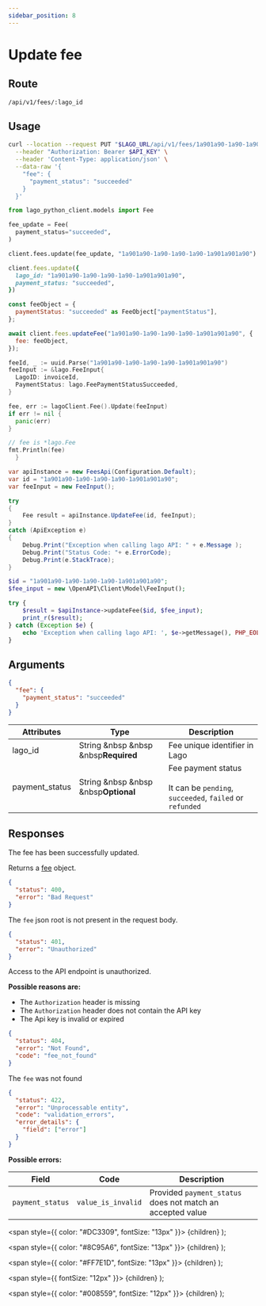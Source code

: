```yaml
---
sidebar_position: 8
---
```



# Update fee

## Route

```curl title="PUT"
/api/v1/fees/:lago_id
```

## Usage

<Tabs groupId="prog-language">
  <TabItem value="curl" label="Curl" default>

  ```bash
  curl --location --request PUT "$LAGO_URL/api/v1/fees/1a901a90-1a90-1a90-1a90-1a901a901a90" \
    --header "Authorization: Bearer $API_KEY" \
    --header 'Content-Type: application/json' \
    --data-raw '{
      "fee": {
        "payment_status": "succeeded"
      }
    }'
  ```
  </TabItem>

  <TabItem value="python" label="Python">

  ```python
  from lago_python_client.models import Fee

  fee_update = Fee(
    payment_status="succeeded",
  )

  client.fees.update(fee_update, "1a901a90-1a90-1a90-1a90-1a901a901a90")
  ```
  </TabItem>

  <TabItem value="ruby" label="Ruby">

  ```ruby
  client.fees.update({
    lago_id: "1a901a90-1a90-1a90-1a90-1a901a901a90",
    payment_status: "succeeded",
  })
  ```
  </TabItem>

  <TabItem value="javascript" label="Javascript">

  ```javascript
  const feeObject = {
    paymentStatus: "succeeded" as FeeObject["paymentStatus"],
  };

  await client.fees.updateFee("1a901a90-1a90-1a90-1a90-1a901a901a90", {
    fee: feeObject,
  });
  ```
  </TabItem>

  <TabItem value="go" label="Go">

  ```go
  feeId, _ := uuid.Parse("1a901a90-1a90-1a90-1a90-1a901a901a90")
  feeInput := &lago.FeeInput{
    LagoID: invoiceId,
    PaymentStatus: lago.FeePaymentStatusSucceeded,
  }

  fee, err := lagoClient.Fee().Update(feeInput)
  if err != nil {
    panic(err)
  }

  // fee is *lago.Fee
  fmt.Println(fee)
    }
  ```

  </TabItem>

  <TabItem value="csharp" label="C#">

  ```csharp
  var apiInstance = new FeesApi(Configuration.Default);
  var id = "1a901a90-1a90-1a90-1a90-1a901a901a90";
  var feeInput = new FeeInput();

  try
  {
      Fee result = apiInstance.UpdateFee(id, feeInput);
  }
  catch (ApiException e)
  {
      Debug.Print("Exception when calling lago API: " + e.Message );
      Debug.Print("Status Code: "+ e.ErrorCode);
      Debug.Print(e.StackTrace);
  }
  ```

  </TabItem>
  <TabItem value="php" label="PHP">

  ```php
  $id = "1a901a90-1a90-1a90-1a90-1a901a901a90";
  $fee_input = new \OpenAPI\Client\Model\FeeInput();

  try {
      $result = $apiInstance->updateFee($id, $fee_input);
      print_r($result);
  } catch (Exception $e) {
      echo 'Exception when calling lago API: ', $e->getMessage(), PHP_EOL;
  }
  ```

  </TabItem>
</Tabs>

## Arguments

```json
{
  "fee": {
    "payment_status": "succeeded"
  }
}
```

| Attributes | Type | Description |
|--|--|--|
| lago_id | String &nbsp &nbsp &nbsp<Required>**Required**</Required> | Fee unique identifier in Lago |
| payment_status | String &nbsp &nbsp &nbsp<Optional>**Optional**</Optional> | Fee payment status <br></br>It can be `pending`, `succeeded`, `failed` or `refunded` |


## Responses

<Tabs>
  <TabItem value="200" label="HTTP 200" default>
  The fee has been successfully updated.

  Returns a [fee](./fee-object) object.
  </TabItem>

  <TabItem value="400" label="HTTP 400">

  ```json
  {
    "status": 400,
    "error": "Bad Request"
  }
  ```

  The `fee` json root is not present in the request body.
  </TabItem>

  <TabItem value="401" label="HTTP 401">

  ```json
  {
    "status": 401,
    "error": "Unauthorized"
  }
  ```

  Access to the API endpoint is unauthorized.

  **Possible reasons are:**
  * The `Authorization` header is missing
  * The `Authorization` header does not contain the API key
  * The Api key is invalid or expired


  </TabItem>

  <TabItem value="404" label="HTTP 404">

  ```json
  {
    "status": 404,
    "error": "Not Found",
    "code": "fee_not_found"
  }
  ```

  The `fee` was not found
  </TabItem>

  <TabItem value="422" label="HTTP 422">

  ```json
  {
    "status": 422,
    "error": "Unprocessable entity",
    "code": "validation_errors",
    "error_details": {
      "field": ["error"]
    }
  }
  ```

  **Possible errors:**

  | Field | Code | Description |
  |--|--|--|
  | `payment_status` | `value_is_invalid` | Provided `payment_status` does not match an accepted value |


  </TabItem>
</Tabs>



  <span
    style={{
      color: "#DC3309",
      fontSize: "13px"
    }}>
    {children}
  </span>
);

  <span
    style={{
      color: "#8C95A6",
      fontSize: "13px"
    }}>
    {children}
  </span>
);

  <span
    style={{
      color: "#FF7E1D",
      fontSize: "13px"
    }}>
    {children}
  </span>
);

  <span
    style={{
      fontSize: "12px"
    }}>
    {children}
  </span>
);

  <span
    style={{
      color: "#008559",
      fontSize: "12px"
    }}>
    {children}
  </span>
);
